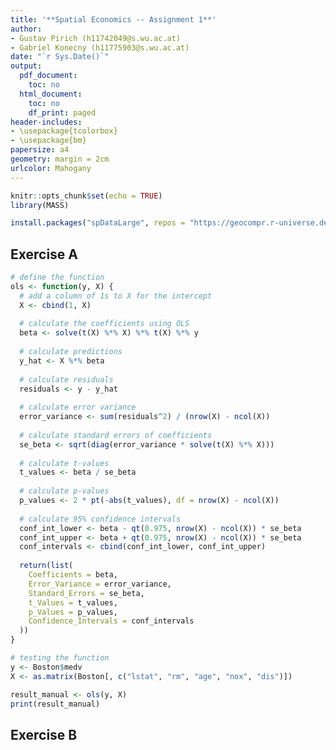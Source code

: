 ```yaml
---
title: '**Spatial Economics -- Assignment 1**'
author:
- Gustav Pirich (h11742049@s.wu.ac.at)
- Gabriel Konecny (h11775903@s.wu.ac.at)
date: "`r Sys.Date()`"
output:
  pdf_document:
    toc: no
  html_document:
    toc: no
    df_print: paged
header-includes:
- \usepackage{tcolorbox}
- \usepackage{bm}
papersize: a4
geometry: margin = 2cm
urlcolor: Mahogany
---
```


```r
knitr::opts_chunk$set(echo = TRUE)
library(MASS)

install.packages("spDataLarge", repos = "https://geocompr.r-universe.dev")

```

## Exercise A

```r

# define the function
ols <- function(y, X) {
  # add a column of 1s to X for the intercept
  X <- cbind(1, X)
  
  # calculate the coefficients using OLS
  beta <- solve(t(X) %*% X) %*% t(X) %*% y
  
  # calculate predictions
  y_hat <- X %*% beta
  
  # calculate residuals
  residuals <- y - y_hat
  
  # calculate error variance
  error_variance <- sum(residuals^2) / (nrow(X) - ncol(X))
  
  # calculate standard errors of coefficients
  se_beta <- sqrt(diag(error_variance * solve(t(X) %*% X)))
  
  # calculate t-values
  t_values <- beta / se_beta
  
  # calculate p-values
  p_values <- 2 * pt(-abs(t_values), df = nrow(X) - ncol(X))
  
  # calculate 95% confidence intervals
  conf_int_lower <- beta - qt(0.975, nrow(X) - ncol(X)) * se_beta
  conf_int_upper <- beta + qt(0.975, nrow(X) - ncol(X)) * se_beta
  conf_intervals <- cbind(conf_int_lower, conf_int_upper)
  
  return(list(
    Coefficients = beta,
    Error_Variance = error_variance,
    Standard_Errors = se_beta,
    t_Values = t_values,
    p_Values = p_values,
    Confidence_Intervals = conf_intervals
  ))
}
```

```r
# testing the function
y <- Boston$medv
X <- as.matrix(Boston[, c("lstat", "rm", "age", "nox", "dis")])

result_manual <- ols(y, X)
print(result_manual)
```

## Exercise B
```r

```

